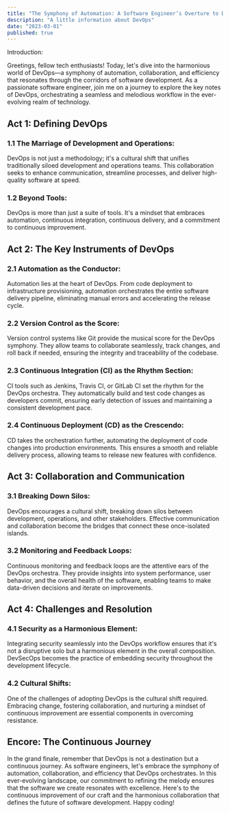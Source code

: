 ```yaml
---
title: "The Symphony of Automation: A Software Engineer’s Overture to DevOps"
description: "A little information about DevOps"
date: "2023-03-01"
published: true
---
```


Introduction:

Greetings, fellow tech enthusiasts! Today, let's dive into the harmonious world of DevOps—a symphony of automation, collaboration, and efficiency that resonates through the corridors of software development. As a passionate software engineer, join me on a journey to explore the key notes of DevOps, orchestrating a seamless and melodious workflow in the ever-evolving realm of technology.

## Act 1: Defining DevOps

### 1.1 **The Marriage of Development and Operations:**

DevOps is not just a methodology; it's a cultural shift that unifies traditionally siloed development and operations teams. This collaboration seeks to enhance communication, streamline processes, and deliver high-quality software at speed.

### 1.2 **Beyond Tools:**

DevOps is more than just a suite of tools. It's a mindset that embraces automation, continuous integration, continuous delivery, and a commitment to continuous improvement.

## Act 2: The Key Instruments of DevOps

### 2.1 **Automation as the Conductor:**

Automation lies at the heart of DevOps. From code deployment to infrastructure provisioning, automation orchestrates the entire software delivery pipeline, eliminating manual errors and accelerating the release cycle.

### 2.2 **Version Control as the Score:**

Version control systems like Git provide the musical score for the DevOps symphony. They allow teams to collaborate seamlessly, track changes, and roll back if needed, ensuring the integrity and traceability of the codebase.

### 2.3 **Continuous Integration (CI) as the Rhythm Section:**

CI tools such as Jenkins, Travis CI, or GitLab CI set the rhythm for the DevOps orchestra. They automatically build and test code changes as developers commit, ensuring early detection of issues and maintaining a consistent development pace.

### 2.4 **Continuous Deployment (CD) as the Crescendo:**

CD takes the orchestration further, automating the deployment of code changes into production environments. This ensures a smooth and reliable delivery process, allowing teams to release new features with confidence.

## Act 3: Collaboration and Communication

### 3.1 **Breaking Down Silos:**

DevOps encourages a cultural shift, breaking down silos between development, operations, and other stakeholders. Effective communication and collaboration become the bridges that connect these once-isolated islands.

### 3.2 **Monitoring and Feedback Loops:**

Continuous monitoring and feedback loops are the attentive ears of the DevOps orchestra. They provide insights into system performance, user behavior, and the overall health of the software, enabling teams to make data-driven decisions and iterate on improvements.

## Act 4: Challenges and Resolution

### 4.1 **Security as a Harmonious Element:**

Integrating security seamlessly into the DevOps workflow ensures that it's not a disruptive solo but a harmonious element in the overall composition. DevSecOps becomes the practice of embedding security throughout the development lifecycle.

### 4.2 **Cultural Shifts:**

One of the challenges of adopting DevOps is the cultural shift required. Embracing change, fostering collaboration, and nurturing a mindset of continuous improvement are essential components in overcoming resistance.

## Encore: The Continuous Journey

In the grand finale, remember that DevOps is not a destination but a continuous journey. As software engineers, let's embrace the symphony of automation, collaboration, and efficiency that DevOps orchestrates. In this ever-evolving landscape, our commitment to refining the melody ensures that the software we create resonates with excellence. Here's to the continuous improvement of our craft and the harmonious collaboration that defines the future of software development. Happy coding!
